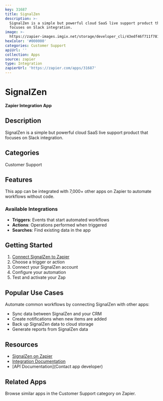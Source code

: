 ```yaml
---
key: 31687
title: SignalZen
description: >-
  SignalZen is a simple but powerful cloud SaaS live support product that
  focuses on Slack integration.
image: >-
  https://zapier-images.imgix.net/storage/developer_cli/43edf46f711f781a4f03afde515664a1.png?auto=format%2Ccompress&ixlib=python-3.0.0&q=50
hexColor: '#000000'
categories: Customer Support
apiUrl: ''
collection: Apps
source: zapier
type: Integration
zapierUrl: 'https://zapier.com/apps/31687'
---
```

# SignalZen

**Zapier Integration App**

## Description

SignalZen is a simple but powerful cloud SaaS live support product that focuses on Slack integration.

## Categories

Customer Support

## Features

This app can be integrated with 7,000+ other apps on Zapier to automate workflows without code.

### Available Integrations

- **Triggers**: Events that start automated workflows
- **Actions**: Operations performed when triggered
- **Searches**: Find existing data in the app

## Getting Started

1. [Connect SignalZen to Zapier](https://zapier.com/apps/31687)
2. Choose a trigger or action
3. Connect your SignalZen account
4. Configure your automation
5. Test and activate your Zap

## Popular Use Cases

Automate common workflows by connecting SignalZen with other apps:

- Sync data between SignalZen and your CRM
- Create notifications when new items are added
- Back up SignalZen data to cloud storage
- Generate reports from SignalZen data

## Resources

- [SignalZen on Zapier](https://zapier.com/apps/31687)
- [Integration Documentation](https://zapier.com/apps/31687/integrations)
- [API Documentation](Contact app developer)

## Related Apps

Browse similar apps in the Customer Support category on Zapier.
